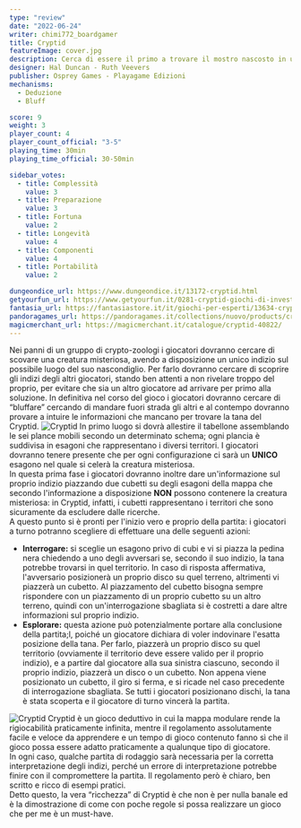```yaml
---
type: "review"
date: "2022-06-24"
writer: chimi772_boardgamer
title: Cryptid
featureImage: cover.jpg
description: Cerca di essere il primo a trovare il mostro nascosto in un gioco di pura deduzione dalle regole semplici e mai ripetitivo
designer: Hal Duncan - Ruth Veevers
publisher: Osprey Games - Playagame Edizioni
mechanisms:
  - Deduzione
  - Bluff

score: 9
weight: 3
player_count: 4
player_count_official: "3-5"
playing_time: 30min
playing_time_official: 30-50min

sidebar_votes:
  - title: Complessità
    value: 3
  - title: Preparazione
    value: 3
  - title: Fortuna
    value: 2
  - title: Longevità
    value: 4
  - title: Componenti
    value: 4
  - title: Portabilità
    value: 2

dungeondice_url: https://www.dungeondice.it/13172-cryptid.html
getyourfun_url: https://www.getyourfun.it/0281-cryptid-giochi-di-investigazione.html
fantasia_url: https://fantasiastore.it/it/giochi-per-esperti/13634-cryptid.html
pandoragames_url: https://pandoragames.it/collections/nuovo/products/cryptid
magicmerchant_url: https://magicmerchant.it/catalogue/cryptid-40822/
---
```


<Setting>
  Nei panni di un gruppo di crypto-zoologi i giocatori dovranno cercare di
  scovare una creatura misteriosa, avendo a disposizione un unico indizio sul
  possibile luogo del suo nascondiglio. Per farlo dovranno cercare di scoprire
  gli indizi degli altri giocatori, stando ben attenti a non rivelare troppo del
  proprio, per evitare che sia un altro giocatore ad arrivare per primo alla
  soluzione. In definitiva nel corso del gioco i giocatori dovranno cercare di
  “bluffare” cercando di mandare fuori strada gli altri e al contempo dovranno
  provare a intuire le informazioni che mancano per trovare la tana del Cryptid.
</Setting>

<img src="./game1.jpg" alt="Cryptid" />

<Rules>
  In primo luogo si dovrà allestire il tabellone assemblando le sei plance
  mobili secondo un determinato schema; ogni plancia è suddivisa in esagoni che
  rappresentano i diversi territori. I giocatori dovranno tenere presente che
  per ogni configurazione ci sarà un <strong> UNICO</strong> esagono nel quale
  si celerà la creatura misteriosa.
  <br />
  In questa prima fase i giocatori dovranno inoltre dare un'informazione sul
  proprio indizio piazzando due cubetti su degli esagoni della mappa che secondo
  l'informazione a disposizione <strong>NON</strong> possono contenere la
  creatura misteriosa: in Cryptid, infatti, i cubetti rappresentano i territori
  che sono sicuramente da escludere dalle ricerche. <br />A questo punto si è
  pronti per l'inizio vero e proprio della partita: i giocatori a turno potranno
  scegliere di effettuare una delle seguenti azioni:
  <ul>
    <li>
      <strong>Interrogare:</strong> si sceglie un esagono privo di cubi e vi si
      piazza la pedina nera chiedendo a uno degli avversari se, secondo il suo
      indizio, la tana potrebbe trovarsi in quel territorio. In caso di risposta
      affermativa, l'avversario posizionerà un proprio disco su quel terreno,
      altrimenti vi piazzerà un cubetto. Al piazzamento del cubetto bisogna
      sempre rispondere con un piazzamento di un proprio cubetto su un altro
      terreno, quindi con un'interrogazione sbagliata si è costretti a dare
      altre informazioni sul proprio indizio.
    </li>
    <li>
      <strong>Esplorare:</strong> questa azione può potenzialmente portare alla
      conclusione della partita;l, poiché un giocatore dichiara di voler
      indovinare l'esatta posizione della tana. Per farlo, piazzerà un proprio
      disco su quel territorio (ovviamente il territorio deve essere valido per
      il proprio indizio), e a partire dal giocatore alla sua sinistra ciascuno,
      secondo il proprio indizio, piazzerà un disco o un cubetto. Non appena
      viene posizionato un cubetto, il giro si ferma, e si ricade nel caso
      precedente di interrogazione sbagliata. Se tutti i giocatori posizionano
      dischi, la tana è stata scoperta e il giocatore di turno vincerà la
      partita.
    </li>
  </ul>
</Rules>

<img src="./game2.jpg" alt="Cryptid" />

<Feedback>
  Cryptid è un gioco deduttivo in cui la mappa modulare rende la rigiocabilità
  praticamente infinita, mentre il regolamento assolutamente facile e veloce da
  apprendere e un tempo di gioco contenuto fanno sì che il gioco possa essere
  adatto praticamente a qualunque tipo di giocatore.
  <br />
  In ogni caso, qualche partita di rodaggio sarà necessaria per la corretta
  interpretazione degli indizi, perché un errore di interpretazione potrebbe
  finire con il compromettere la partita. Il regolamento però è chiaro, ben
  scritto e ricco di esempi pratici.
  <br />
  Detto questo, la vera “ricchezza” di Cryptid è che non è per nulla banale ed è
  la dimostrazione di come con poche regole si possa realizzare un gioco che per
  me è un must-have.
</Feedback>

<Instagram id="CfL1FPfD6ri" />
